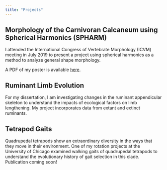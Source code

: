 ---
title: "Projects"
---

## Morphology of the Carnivoran Calcaneum using Spherical Harmonics (SPHARM)

I attended the International Congress of Vertebrate Morphology (ICVM) meeting in July 2019 to present a project using spherical harmonics as a method to analyze general shape morphology. 

A PDF of my poster is available [here](ICVM_2019_Poster.pdf).

## Ruminant Limb Evolution

For my dissertation, I am investigating changes in the ruminant appendicular skeleton to understand the impacts of ecological factors on limb lengthening. My project incorporates data from extant and extinct ruminants.


## Tetrapod Gaits

Quadrupedal tetrapods show an extraordinary diversity in the ways that they move in their environment. One of my rotation projects at the University of Chicago examined walking gaits of quadrupedal tetrapods to understand the evolutionary history of gait selection in this clade. Publication coming soon!

